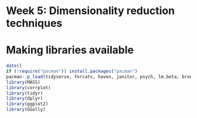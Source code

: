# Week 5: Dimensionality reduction techniques

# Making libraries available
```r
date()
if (!require("pacman")) install.packages("pacman") 
pacman::p_load(tidyverse, forcats, haven, janitor, psych, lm.beta, broom, writexl,sjstats, knitr, pwr, corrplot, tidyr, dplyr, ggplot2, GGally)
library(MASS)
library(corrplot)
library(tidyr)
library(dplyr)
library(ggplot2)
library(GGally)
```